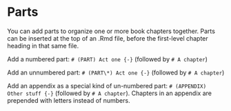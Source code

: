 # Parts {-}

You can add parts \index{partes o secciones}to organize one or more book chapters together. Parts can be inserted at the top of an .Rmd file, before the first-level chapter heading in that same file. 

Add a numbered part: `# (PART) Act one {-}` (followed by `# A chapter`)

Add an unnumbered part: `# (PART\*) Act one {-}` (followed by `# A chapter`)

Add an appendix \index{apéndices}as a special kind of un-numbered part: `# (APPENDIX) Other stuff {-}` (followed by `# A chapter`). Chapters in an appendix are prepended with letters instead of numbers.



